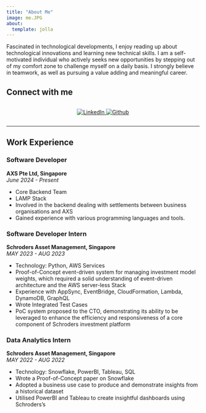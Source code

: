 ```yaml
---
title: "About Me"
image: me.JPG
about:
  template: jolla
---
```


Fascinated in technological developments, I enjoy reading up about technological
innovations and learning new technical skills. I am a self-motivated individual who
actively seeks new opportunities by stepping out of my comfort zone to challenge
myself on a daily basis. I strongly believe in teamwork, as well as pursuing a value
adding and meaningful career.

## Connect with me

<div style="display: flex; gap: 10px;justify-content: center;">
  <a href="https://www.linkedin.com/in/dan-il/">
    <img src="https://img.icons8.com/fluent/48/000000/linkedin.png" alt="LinkedIn">
  </a>
  <a href="https://github.com/xrontux">
    <img src="https://img.icons8.com/fluent/48/000000/github.png" alt="Github">
  </a>
</div>
<hr>

## Work Experience

### Software Developer 
**AXS Pte Ltd, Singapore**  
*June 2024 - Present*
<div style="text-align:left;">

- Core Backend Team 
- LAMP Stack
- Involved in the backend dealing with settlements between business organisations and AXS 
- Gained experience with various programming languages and tools.

</div>

### Software Developer Intern
**Schroders Asset Management, Singapore**  
*MAY 2023 - AUG 2023*

<div style="text-align:left;">

- Technology: Python, AWS Services
- Proof-of-Concept event-driven system for managing investment model weights,
which required a solid understanding of event-driven architecture and the AWS
server-less Stack
- Experience with AppSync, EventBridge, CloudFormation, Lambda, DynamoDB,
GraphQL
- Wrote Integrated Test Cases
- PoC system proposed to the CTO, demonstrating its ability to be leveraged to
enhance the efficiency and responsiveness of a core component of Schroders
investment platform

</div>

### Data Analytics Intern
**Schroders Asset Management, Singapore**  
*MAY 2022 - AUG 2022*
<div style="text-align:left;">

- Technology: Snowflake, PowerBI, Tableau, SQL
- Wrote a Proof-of-Concept paper on Snowflake
- Adopted a business use case to produce and demonstrate insights from a historical dataset
- Utilised PowerBI and Tableau to create insightful dashboards using Schroders’s

</div>